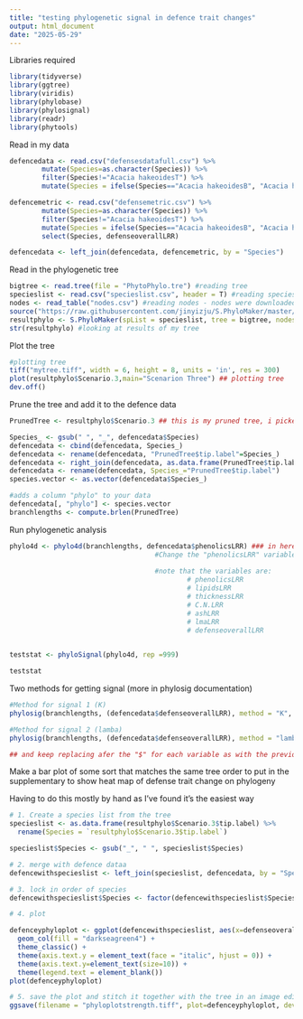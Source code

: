 ```yaml
---
title: "testing phylogenetic signal in defence trait changes"
output: html_document
date: "2025-05-29"
---
```


Libraries required
```r
library(tidyverse)
library(ggtree)
library(viridis)
library(phylobase)
library(phylosignal)
library(readr)
library(phytools)
```
Read in my data
```r
defencedata <- read.csv("defensesdatafull.csv") %>%
        mutate(Species=as.character(Species)) %>%
        filter(Species!="Acacia hakeoidesT") %>%
        mutate(Species = ifelse(Species=="Acacia hakeoidesB", "Acacia hakeoides", Species))

defencemetric <- read.csv("defensemetric.csv") %>%
        mutate(Species=as.character(Species)) %>%
        filter(Species!="Acacia hakeoidesT") %>%
        mutate(Species = ifelse(Species=="Acacia hakeoidesB", "Acacia hakeoides", Species)) %>%
        select(Species, defenseoverallLRR)

defencedata <- left_join(defencedata, defencemetric, by = "Species")
```

Read in the phylogenetic tree
```r
bigtree <- read.tree(file = "PhytoPhylo.tre") #reading tree
specieslist <- read.csv("specieslist.csv", header = T) #reading species list
nodes <- read_table("nodes.csv") #reading nodes - nodes were downloaded from the S.phylomaker github page
source("https://raw.githubusercontent.com/jinyizju/S.PhyloMaker/master/R_codes%20for%20S.PhyloMaker")
resultphylo <- S.PhyloMaker(spList = specieslist, tree = bigtree, nodes = nodes, scenarios = "S3") #pruning tree
str(resultphylo) #looking at results of my tree
```

Plot the tree
```r
#plotting tree
tiff("mytree.tiff", width = 6, height = 8, units = 'in', res = 300)
plot(resultphylo$Scenario.3,main="Scenarion Three") ## plotting tree
dev.off()
```

Prune the tree and add it to the defence data
```r
PrunedTree <- resultphylo$Scenario.3 ## this is my pruned tree, i picked scen 3 because it deals with missing spp best

Species_ <- gsub(" ", "_", defencedata$Species)
defencedata <- cbind(defencedata, Species_)
defencedata <- rename(defencedata, "PrunedTree$tip.label"=Species_)
defencedata <- right_join(defencedata, as.data.frame(PrunedTree$tip.label), by = "PrunedTree$tip.label")
defencedata <- rename(defencedata, Species_="PrunedTree$tip.label")
species.vector <- as.vector(defencedata$Species_)

#adds a column "phylo" to your data 
defencedata[, "phylo"] <- species.vector
branchlengths <- compute.brlen(PrunedTree)
```

Run phylogenetic analysis
```r
phylo4d <- phylo4d(branchlengths, defencedata$phenolicsLRR) ### in here and in the next two test rows below, 
                                    #Change the "phenolicsLRR" variable to each remaining trait (lipids, C:N etc) until you have analysed all the trait variables, 
                                            
                                    #note that the variables are:
                                            # phenolicsLRR
                                            # lipidsLRR
                                            # thicknessLRR
                                            # C.N.LRR
                                            # ashLRR
                                            # lmaLRR
                                            # defenseoverallLRR
                                            

teststat <- phyloSignal(phylo4d, rep =999)

teststat

```

Two methods for getting signal (more in phylosig documentation)
```r
#Method for signal 1 (K)
phylosig(branchlengths, (defencedata$defenseoverallLRR), method = "K", test = T)

#Method for signal 2 (lamba)
phylosig(branchlengths, (defencedata$defenseoverallLRR), method = "lambda", test = T)

## and keep replacing afer the "$" for each variable as with the previous chunk
```

Make a bar plot of some sort that matches the same tree order to put in the supplementary to show heat map of defense trait change on phylogeny 

Having to do this mostly by hand as I've found it's the easiest way
```r
# 1. Create a species list from the tree
specieslist <- as.data.frame(resultphylo$Scenario.3$tip.label) %>%
  rename(Species = `resultphylo$Scenario.3$tip.label`)

specieslist$Species <- gsub("_", " ", specieslist$Species)

# 2. merge with defence dataa
defencewithspecieslist <- left_join(specieslist, defencedata, by = "Species")

# 3. lock in order of species
defencewithspecieslist$Species <- factor(defencewithspecieslist$Species, levels = defencewithspecieslist$Species)

# 4. plot

defenceyphyloplot <- ggplot(defencewithspecieslist, aes(x=defenseoverallLRR, y=Species)) +
  geom_col(fill = "darkseagreen4") +
  theme_classic() +
  theme(axis.text.y = element_text(face = "italic", hjust = 0)) +
  theme(axis.text.y=element_text(size=10)) +
  theme(legend.text = element_blank())
plot(defenceyphyloplot)

# 5. save the plot and stitch it together with the tree in an image editor
ggsave(filename = "phyloplotstrength.tiff", plot=defenceyphyloplot, device="tiff", width=5, height=8, units="in")
```

